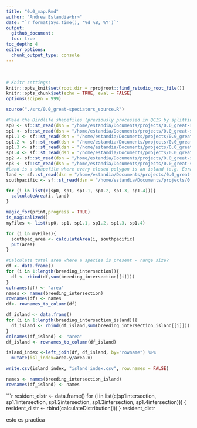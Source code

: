 ```yaml
---
title: "0.0_map.Rmd"
author: "Andrea Estandia<br>"
date: "`r format(Sys.time(), '%d %B, %Y')`"
output:
  github_document:
  toc: true
toc_depth: 4
editor_options:
  chunk_output_type: console
---
```

  <br>
  
```r
# Knitr settings: 
knitr::opts_knit$set(root.dir = rprojroot::find_rstudio_root_file())
knitr::opts_chunk$set(echo = TRUE, eval = FALSE)
options(scipen = 999)
```

```r
source("./src/0.0_great-speciators_source.R")
```

```r
#Read the Birdlife shapefiles (previously processed in QGIS by splitting into three occurrence categories as files were too large to be read  in Rstudio) 
sp0 <- sf::st_read(dsn = "/home/estandia/Documents/projects/0.0_great-speciators/data/raw/map/All_Species_Resident_1.2.shp")
sp1 <- sf::st_read(dsn = "/home/estandia/Documents/projects/0.0_great-speciators/data/raw/map/All_Species_Resident_1.1.shp")
sp1.1 <- sf::st_read(dsn = "/home/estandia/Documents/projects/0.0_great-speciators/data/raw/map/All_Species_Resident_2.shp")
sp1.2 <- sf::st_read(dsn = "/home/estandia/Documents/projects/0.0_great-speciators/data/raw/map/All_Species_Resident_3.shp")
sp1.3 <- sf::st_read(dsn = "/home/estandia/Documents/projects/0.0_great-speciators/data/raw/map/All_Species_Resident_4.shp")
sp1.4 <- sf::st_read(dsn = "/home/estandia/Documents/projects/0.0_great-speciators/data/raw/map/All_Species_Resident_5.shp")
sp2 <- sf::st_read(dsn = "/home/estandia/Documents/projects/0.0_great-speciators/data/raw/map/All_Species_Breeding.shp")
sp3 <- sf::st_read(dsn = "/home/estandia/Documents/projects/0.0_great-speciators/data/raw/map/All_Species_NonBreeding.shp")
#Land is a shapefile where every closed polygon is an island (e.g. Eurasia would be an island, Efate too, just different sizes) 
land <- sf::st_read(dsn = "/home/estandia/Documents/projects/0.0_great-speciators/data/raw/map/everythingisanisland.shp")
southpacific <- sf::st_read(dsn = "/home/estandia/Documents/projects/0.0_great-speciators/data/raw/map/southpacific.shp")

for (i in list(c(sp0, sp1, sp1.1, sp1.2, sp1.3, sp1.4))){
  calculateArea(i, land)
}

magic_for(print,progress = TRUE)
is_magicalized()
myFiles <- list(sp0, sp1, sp1.1, sp1.2, sp1.3, sp1.4)

for (i in myFiles){
  southpac_area <- calculateArea(i, southpacific)
  put(area)
}

#Calculate total area where a species is present - range size?
df <- data.frame()
for (i in 1:length(breeding_intersection)){
  df <- rbind(df,sum(breeding_intersection[[i]]))
}
colnames(df) <- "area"
names <- names(breeding_intersection)
rownames(df) <- names 
df<- rownames_to_column(df)

df_island <- data.frame()
for (i in 1:length(breeding_intersection_island)){
  df_island <- rbind(df_island,sum(breeding_intersection_island[[i]]))
}
colnames(df_island) <- "area"
df_island <- rownames_to_column(df_island)

island_index <-left_join(df, df_island, by="rowname") %>% 
  mutate(isl_index=area.y/area.x) 

write.csv(island_index, "island_index.csv", row.names = FALSE)

names <- names(breeding_intersection_island)
rownames(df_island) <- names

```

```r
resident_distr <- data.frame()
for (i in list(c(sp1intersection, sp1.1intersection, sp1.2intersection, sp1.3intersection, sp1.4intersection))) {
  resident_distr <- rbind(calculateDistribution(i))
}
resident_distr 

esto es practica